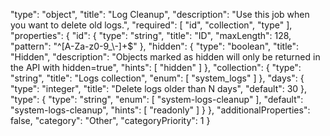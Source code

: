   "type": "object",
  "title": "Log Cleanup",
  "description": "Use this job when you want to delete old logs.",
  "required": [
    "id",
    "collection",
    "type"
  ],
  "properties": {
    "id": {
      "type": "string",
      "title": "ID",
      "maxLength": 128,
      "pattern": "^[A-Za-z0-9_\\-]+$"
    },
    "hidden": {
      "type": "boolean",
      "title": "Hidden",
      "description": "Objects marked as hidden will only be returned in the API with hidden=true",
      "hints": [
        "hidden"
      ]
    },
    "collection": {
      "type": "string",
      "title": "Logs collection",
      "enum": [
        "system_logs"
      ]
    },
    "days": {
      "type": "integer",
      "title": "Delete logs older than N days",
      "default": 30
    },
    "type": {
      "type": "string",
      "enum": [
        "system-logs-cleanup"
      ],
      "default": "system-logs-cleanup",
      "hints": [
        "readonly"
      ]
    }
  },
  "additionalProperties": false,
  "category": "Other",
  "categoryPriority": 1
}
